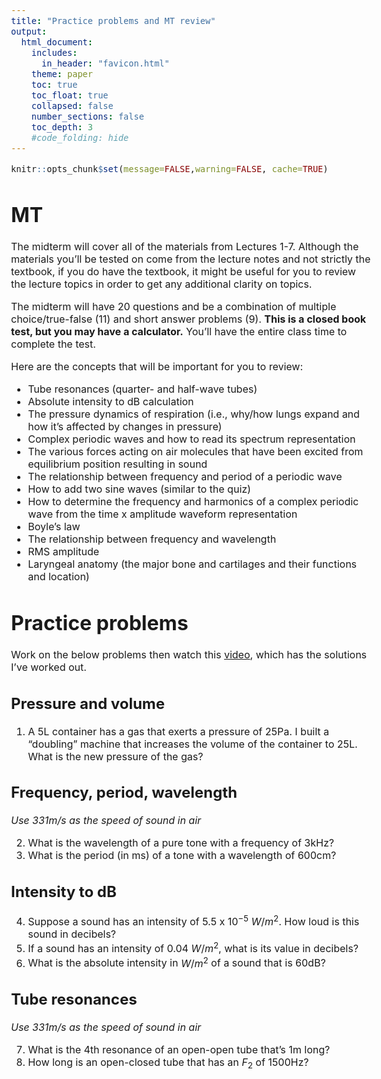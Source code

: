 ```yaml
---
title: "Practice problems and MT review"
output:
  html_document:
    includes:
      in_header: "favicon.html"
    theme: paper
    toc: true
    toc_float: true
    collapsed: false
    number_sections: false
    toc_depth: 3
    #code_folding: hide
---
```

<style type="text/css">
  body{
  font-size: 12pt;
}
</style>

```r
knitr::opts_chunk$set(message=FALSE,warning=FALSE, cache=TRUE)
```

# MT 

The midterm will cover all of the materials from Lectures 1-7. Although the materials you'll be tested on come from the lecture notes and not strictly the textbook, if you do have the textbook, it might be useful for you to review the lecture topics in order to get any additional clarity on topics. 

The midterm will have 20 questions and be a combination of multiple choice/true-false (11) and short answer problems (9). **This is a closed book test, but you may have a calculator.** You'll have the entire class time to complete the test. 

Here are the concepts that will be important for you to review:

- Tube resonances (quarter- and half-wave tubes)
- Absolute intensity to dB calculation
- The pressure dynamics of respiration (i.e., why/how lungs expand and how it's affected by changes in pressure)
- Complex periodic waves and how to read its spectrum representation
- The various forces acting on air molecules that have been excited from equilibrium position resulting in sound
- The relationship between frequency and period of a periodic wave
- How to add two sine waves (similar to the quiz)
- How to determine the frequency and harmonics of a complex periodic wave from the time x amplitude waveform representation
- Boyle's law
- The relationship between frequency and wavelength
- RMS amplitude
- Laryngeal anatomy (the major bone and cartilages and their functions and location)

# Practice problems

Work on the below problems then watch this [video](https://yorku.zoom.us/rec/play/DuI-RwvEamQkIqecRzGalgjLZmX67BIVTgwJV8zzBzqcmNX88_2WvV208qlyRok4P78VLu29tJMtEhx7.zFfHKNJLvu_ugbio?continueMode=true), which has the solutions I've worked out.

## Pressure and volume

1. A 5L container has a gas that exerts a pressure of 25Pa. I built a "doubling" machine that increases the volume of the container to 25L. What is the new pressure of the gas?

## Frequency, period, wavelength

*Use 331m/s as the speed of sound in air*

2. What is the wavelength of a pure tone with a frequency of 3kHz?
3. What is the period (in ms) of a tone with a wavelength of 600cm?

## Intensity to dB

4. Suppose a sound has an intensity of 5.5 x $10^{-5}$ $W/m^2$. How loud is this sound in decibels?
5. If a sound has an intensity of 0.04 $W/m^2$, what is its value in decibels?
6. What is the absolute intensity in $W/m^2$ of a sound that is 60dB?

## Tube resonances

*Use 331m/s as the speed of sound in air*

7. What is the 4th resonance of an open-open tube that's 1m long?
8. How long is an open-closed tube that has an $F_2$ of 1500Hz?
